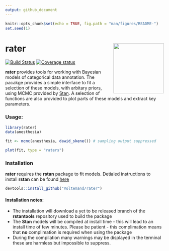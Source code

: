 ```yaml
---
output: github_document
---
```


```r
knitr::opts_chunk$set(echo = TRUE, fig.path = "man/figures/README-")
set.seed(1)
```

# rater <img src="man/figures/rater.png" align="right" width="160" />

[![Build Status](https://travis-ci.com/Voltemand/rater.svg?branch=master)](https://travis-ci.com/Voltemand/rater)
[![Coverage status](https://codecov.io/gh/Voltemand/rateR/branch/master/graph/badge.svg)](https://codecov.io/github/Voltemand/rateR?branch=master)

**rater** provides tools for working with Bayesian models of categorical data 
annotation. The pacakge provides a simple interface to fit a selection of these 
models, with arbitary priors, using MCMC provided by [Stan](https://mc-stan.org/).
A selection of functions are also provided to plot parts of these models and extract 
key parameters. 

### Usage:

```r
library(rater)
data(anesthesia)

fit <- mcmc(anesthesia, dawid_skene()) # sampling output suppressed

plot(fit, type = "raters")
```

### Installation

**rater** requires the **rstan** package to fit models. Detialed instructions to
install **rstan** can be found [here](https://github.com/stan-dev/rstan/wiki/RStan-Getting-Started)

```r
devtools::install_github("Voltemand/rater")
```

#### Installation notes:

- The installation will download a yet to be released branch of the **rstantools**
repository used to build the package
- The **Stan** models will be compiled at install time - this will lead to an 
install time of few minutes. Please be patient - this complimation means that
**no** complimation is required when using the package
- During the compilation many warnings may be displayed in the terminal these 
are harmless but impossible to suppress. 



